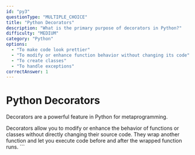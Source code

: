 ```yaml
---
id: "py3"
questionType: "MULTIPLE_CHOICE"
title: "Python Decorators"
description: "What is the primary purpose of decorators in Python?"
difficulty: "MEDIUM"
category: "Python"
options:
  - "To make code look prettier"
  - "To modify or enhance function behavior without changing its code"
  - "To create classes"
  - "To handle exceptions"
correctAnswer: 1
---
```


# Python Decorators

Decorators are a powerful feature in Python for metaprogramming.

Decorators allow you to modify or enhance the behavior of functions or classes without directly changing their source code. They wrap another function and let you execute code before and after the wrapped function runs.
\`\`\`

